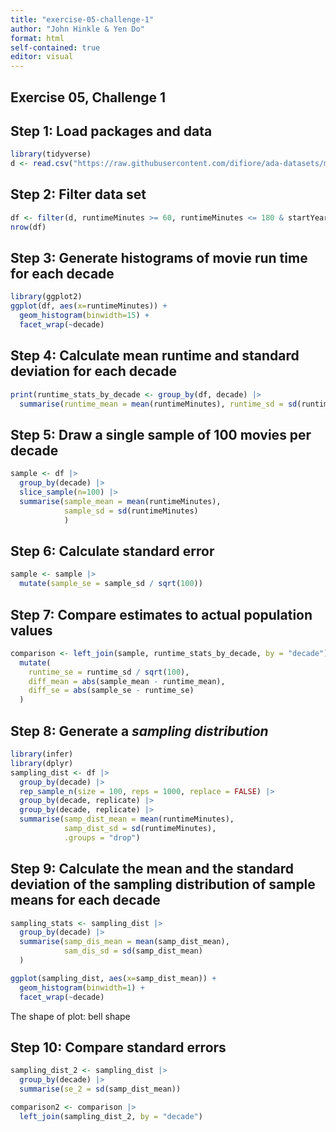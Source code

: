 ```yaml
---
title: "exercise-05-challenge-1"
author: "John Hinkle & Yen Do"
format: html
self-contained: true
editor: visual
---
```


## Exercise 05, Challenge 1

## 

## Step 1: Load packages and data

```r
library(tidyverse)
d <- read.csv("https://raw.githubusercontent.com/difiore/ada-datasets/main/IMDB-movies.csv")
```

## Step 2: Filter data set

```r
df <- filter(d, runtimeMinutes >= 60, runtimeMinutes <= 180 & startYear >= 1920, startYear <= 1979) |> mutate(decade = paste0(floor(((startYear-1900)/10))*10,"s"))
nrow(df)
```

## Step 3: Generate histograms of movie run time for each decade

```r
library(ggplot2)
ggplot(df, aes(x=runtimeMinutes)) +
  geom_histogram(binwidth=15) +
  facet_wrap(~decade)
```

## Step 4: Calculate mean runtime and standard deviation for each decade

```r
print(runtime_stats_by_decade <- group_by(df, decade) |>
  summarise(runtime_mean = mean(runtimeMinutes), runtime_sd = sd(runtimeMinutes)))
```

## Step 5: Draw a single sample of 100 movies per decade

```r
sample <- df |>
  group_by(decade) |>
  slice_sample(n=100) |>
  summarise(sample_mean = mean(runtimeMinutes), 
            sample_sd = sd(runtimeMinutes)
            )
```

## Step 6: Calculate standard error

```r
sample <- sample |>
  mutate(sample_se = sample_sd / sqrt(100))
```

## Step 7: Compare estimates to actual population values

```r
comparison <- left_join(sample, runtime_stats_by_decade, by = "decade") |>
  mutate(
    runtime_se = runtime_sd / sqrt(100),
    diff_mean = abs(sample_mean - runtime_mean),
    diff_se = abs(sample_se - runtime_se)
  )
```

## Step 8: Generate a *sampling distribution*

```r
library(infer)
library(dplyr)
sampling_dist <- df |>
  group_by(decade) |>
  rep_sample_n(size = 100, reps = 1000, replace = FALSE) |>
  group_by(decade, replicate) |>
  group_by(decade, replicate) |>
  summarise(samp_dist_mean = mean(runtimeMinutes),
            samp_dist_sd = sd(runtimeMinutes),
            .groups = "drop")
```

## Step 9: Calculate the **mean** and the **standard deviation** of the sampling distribution of sample means for each decade

```r
sampling_stats <- sampling_dist |>
  group_by(decade) |>
  summarise(samp_dis_mean = mean(samp_dist_mean),
            sam_dis_sd = sd(samp_dist_mean)
  )

ggplot(sampling_dist, aes(x=samp_dist_mean)) +
  geom_histogram(binwidth=1) +
  facet_wrap(~decade)
```

The shape of plot: bell shape

## Step 10: Compare standard errors

```r
sampling_dist_2 <- sampling_dist |>
  group_by(decade) |>
  summarise(se_2 = sd(samp_dist_mean))

comparison2 <- comparison |>
  left_join(sampling_dist_2, by = "decade")

```
